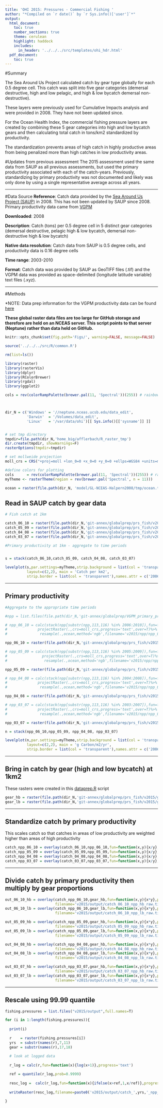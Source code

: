 ```yaml
---
title: 'OHI 2015: Pressures - Commercial Fishing '
author: "*Compiled on `r date()` by `r Sys.info()['user']`*"
output: 
  html_document:
    toc: true
    number_sections: true
    theme: cerulean
    highlight: haddock
    includes: 
      in_header: '../../../src/templates/ohi_hdr.html'
  pdf_document:
    toc: true
---
```


#Summary

The Sea Around Us Project calculated catch by gear type globally for each 0.5 degree cell. This catch was split into five gear categories (demersal destructive, high and low pelagic, and high & low bycatch demersal non-destructive).

These layers were previously used for Cumulative Impacts analysis and were provided in 2008. They have not been updated since. 

For the Ocean Health Index, the commercial fishing pressure layers are created by combining these 5 gear categories into high and low bycatch gears and then calculating total catch in tons/km2 standardized by productivity.

The standardization prevents areas of high catch in highly productive areas from being penalized more than high catches in low productivity areas.

#Updates from previous assessment
The 2015 assessment used the same data from SAUP as all previous assessments, but used the primary productivity associated with each of the catch-years. Previously, standardizing by primary productivity was not documented and likely was only done by using a single representative average across all years.

***

#Data Source
**Reference**: Catch data provided by the [Sea Around Us Project (SAUP)](http://www.seaaroundus.org/) in 2008. This has not been updated by SAUP since 2008. Primary productivity data came from [VGPM](http://orca.science.oregonstate.edu/1080.by.2160.monthly.hdf.vgpm.m.chl.m.sst.php)

**Downloaded**: 2008

**Description**:  Catch (tons) per 0.5 degree cell in 5 distinct gear categories (demersal destructive, pelagic high & low bycatch, demersal non-destructive high & low bycatch)

**Native data resolution**: Catch data from SAUP is 0.5 degree cells, and productivity data is 0.16 degree cells

**Time range**: 2003-2010

**Format**:  Catch data was provided by SAUP as GeoTIFF files (.tif) and the VGPM data was provided as space-delimited {longitude latitude variable} text files (.xyz).

***
  
#Methods

*NOTE: Data prep information for the VGPM productivity data can be found [here](https://github.com/OHI-Science/ohiprep/tree/master/globalprep/VGPM_primary_productivity/v2015)

**These global raster data files are too large for GitHub storage and therefore are held on an NCEAS server. This script points to that server (Neptune) rather than data held on GitHub.**

```r
knitr::opts_chunk$set(fig.path='Figs/', warning=FALSE, message=FALSE)
```

```r
source('../../../src/R/common.R')

rm(list=ls())

library(raster)
library(rasterVis)
library(dplyr)
library(RColorBrewer)
library(rgdal)
library(ggplot2)

cols = rev(colorRampPalette(brewer.pal(11, 'Spectral'))(255)) # rainbow color scheme



dir_N = c('Windows' = '//neptune.nceas.ucsb.edu/data_edit',
          'Darwin'  = '/Volumes/data_edit',
          'Linux'   = '/var/data/ohi')[[ Sys.info()[['sysname']] ]]


# set tmp directory
tmpdir=file.path(dir_N,'home_big/afflerbach/R_raster_tmp')
dir.create(tmpdir, showWarnings=F)
rasterOptions(tmpdir=tmpdir)

# set mollweide projection
moll_crs = CRS("+proj=moll +lon_0=0 +x_0=0 +y_0=0 +ellps=WGS84 +units=m +no_defs")

#define colors for plotting
cols      = rev(colorRampPalette(brewer.pal(11, 'Spectral'))(255)) # rainbow color scheme
myTheme <- rasterTheme(region = rev(brewer.pal('Spectral', n = 11)))

ocean = raster(file.path(dir_N, 'model/GL-NCEAS-Halpern2008/tmp/ocean.tif'))

```

## Read in SAUP catch by gear data

```r

# Fish catch at 1km

catch_06_10 = raster(file.path(dir_N,'git-annex/globalprep/prs_fish/v2015/catch_km_06_10.tif'))
catch_05_09 = raster(file.path(dir_N,'git-annex/globalprep/prs_fish/v2015/catch_km_05_09.tif'))
catch_04_08 = raster(file.path(dir_N,'git-annex/globalprep/prs_fish/v2015/catch_km_04_08.tif'))
catch_03_07 = raster(file.path(dir_N,'git-annex/globalprep/prs_fish/v2015/catch_km_03_07.tif'))

#Primary productivity at 1km - aggregate to time periods


s = stack(catch_06_10,catch_05_09, catch_04_08, catch_03_07)

levelplot(s,par.settings=myTheme,strip.background = list(col = 'transparent'),scales=list(draw=FALSE),
          layout=c(2,2), main = 'Catch per km2',
          strip.border = list(col = 'transparent'),names.attr = c('2006-2010','2005-2009','2004-2008','2003-2007'))

```

***
 
## Primary productivity  
```r

#Aggregate to the appropriate time periods

#npp = list.files(file.path(dir_N,'git-annex/globalprep/VGPM_primary_productivity/v_2015/output'),pattern='annual_mean_npp_2',full.names=T)

# npp_06_10 = calc(stack(npp[substr(npp,113,116) %in% 2006:2010]),fun=function(x){mean(x,na.rm=T)},progress='text')%>%
#              projectRaster(.,crs=moll_crs,progress='text',over=T)%>%
#               resample(.,ocean,method='ngb',filename='v2015/npp/npp_06_10.tif')

npp_06_10 = raster(file.path(dir_N,'git-annex/globalprep/prs_fish/v2015/npp/npp_06_10.tif'))

# npp_05_09 = calc(stack(npp[substr(npp,113,116) %in% 2005:2009]),fun=function(x){mean(x,na.rm=T)},progress='text')%>%
#                projectRaster(.,crs=moll_crs,progress='text',over=T)%>%
#                 resample(.,ocean,method='ngb',filename='v2015/npp/npp_05_09.tif')

npp_05_09 = raster(file.path(dir_N,'git-annex/globalprep/prs_fish/v2015/npp/npp_05_09.tif'))

# npp_04_08 = calc(stack(npp[substr(npp,113,116) %in% 2004:2008]),fun=function(x){mean(x,na.rm=T)},progress='text')%>%
#              projectRaster(.,crs=moll_crs,progress='text',over=T)%>%
#               resample(.,ocean,method='ngb',filename='v2015/npp/npp_04_08.tif')

npp_04_08 = raster(file.path(dir_N,'git-annex/globalprep/prs_fish/v2015/npp/npp_04_08.tif'))

# npp_03_07 = calc(stack(npp[substr(npp,113,116) %in% 2003:2007]),fun=function(x){mean(x,na.rm=T)},progress='text')%>%
#              projectRaster(.,crs=moll_crs,progress='text',over=T)%>%
#               resample(.,ocean,method='ngb',filename='v2015/npp/npp_03_07.tif')

npp_03_07 = raster(file.path(dir_N,'git-annex/globalprep/prs_fish/v2015/npp/npp_03_07.tif'))

n = stack(npp_06_10,npp_05_09, npp_04_08, npp_03_07)

levelplot(n,par.settings=myTheme,strip.background = list(col = 'transparent'),scales=list(draw=FALSE),
          layout=c(2,2), main = 'g Carbon/m2/yr',
          strip.border = list(col = 'transparent'),names.attr = c('2006-2010','2005-2009','2004-2008','2003-2007'))

```

*** 

## Bring in catch by gear (high and low bycatch) at 1km2

These rasters were created in this [dataprep.R](https://github.com/OHI-Science/ohiprep/blob/master/globalprep/prs_fish/v2015/dataprep.R) script

```r
gear_hb = raster(file.path(dir_N,'git-annex/globalprep/prs_fish/v2015/gear_prop_hb_moll_1km_ocean.tif'))
gear_lb = raster(file.path(dir_N,'git-annex/globalprep/prs_fish/v2015/gear_prop_lb_moll_1km_ocean.tif'))
```

*** 

## Standardize catch by primary productivity

This scales catch so that catches in areas of low productivity are weighted higher than areas of high productivity
```r
catch_npp_06_10 = overlay(catch_06_10,npp_06_10,fun=function(x,y){x/y},progress='text',filename=file.path(dir_N,'git-annex/globalprep/prs_fish/v2015/catch_npp_06_10.tif'))
catch_npp_05_09 = overlay(catch_05_09,npp_05_09,fun=function(x,y){x/y},progress='text',filename=file.path(dir_N,'git-annex/globalprep/prs_fish/v2015/catch_npp_05_09.tif'))
catch_npp_04_08 = overlay(catch_04_08,npp_04_08,fun=function(x,y){x/y},progress='text',file.path(dir_N,'git-annex/globalprep/prs_fish/v2015/catch_npp_04_08.tif'))
catch_npp_03_07 = overlay(catch_03_07,npp_03_07,fun=function(x,y){x/y},progress='text',filename=file.path(dir_N,'git-annex/globalprep/prs_fish/v2015/catch_npp_03_07.tif'))
```

***

## Divide catch by primary productivity then multiply by gear proportions

```r
out_06_10_hb = overlay(catch_npp_06_10,gear_hb,fun=function(x,y){x*y},progress='text',
                       filename='v2015/output/catch_06_10_npp_hb_raw.tif',overwrite=T)
out_06_10_lb = overlay(catch_npp_06_10,gear_lb,fun=function(x,y){x*y},progress='text',
                       filename='v2015/output/catch_06_10_npp_lb_raw.tif',overwrite=T)

out_05_09_hb = overlay(catch_npp_05_09,gear_hb,fun=function(x,y){x*y},progress='text',
                       filename='v2015/output/catch_05_09_npp_hb_raw.tif',overwrite=T)
out_05_09_lb = overlay(catch_npp_05_09,gear_lb,fun=function(x,y){x*y},progress='text',
                       filename='v2015/output/catch_05_09_npp_lb_raw.tif',overwrite=T)

out_04_08_hb = overlay(catch_npp_04_08,gear_hb,fun=function(x,y){x*y},progress='text',
                       filename='v2015/output/catch_04_08_npp_hb_raw.tif',overwrite=T)
out_04_08_lb = overlay(catch_npp_04_08,gear_lb,fun=function(x,y){x*y},progress='text',
                       filename='v2015/output/catch_04_08_npp_lb_raw.tif',overwrite=T)

out_03_07_hb = overlay(catch_npp_03_07,gear_hb,fun=function(x,y){x*y},progress='text',
                       filename='v2015/output/catch_03_07_npp_hb_raw.tif',overwrite=T)
out_03_07_lb = overlay(catch_npp_03_07,gear_lb,fun=function(x,y){x*y},progress='text',
                       filename='v2015/output/catch_03_07_npp_lb_raw.tif',overwrite=T)
```

***

## Rescale using 99.99 quantile
```r
fishing.pressures = list.files("v2015/output",full.names=T)

for (i in 1:length(fishing.pressures)){
  
  print(i)
  
  r    = raster(fishing.pressures[i])
  yrs  = substr(names(r),7,11)
  gear = substr(names(r),17,18)
  
  # look at logged data
  
  r_log = calc(r,fun=function(x){log(x+1)},progress='text')

  ref = quantile(r_log,prob=0.9999)
  
  resc_log =  calc(r_log,fun=function(x){ifelse(x>ref,1,x/ref)},progress='text')
  
  writeRaster(resc_log,filename=paste0('v2015/output/catch_',yrs,'_npp_',gear,'_rescaled.tif'),overwrite=T)
  
}
```
